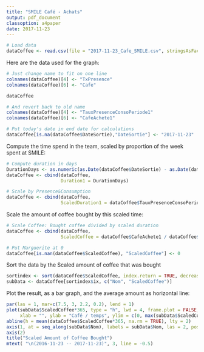 ```yaml
---
title: "SMILE Café - Achats"
output: pdf_document
classoption: a4paper
date: 2017-11-23
---
```


```r
# Load data
dataCoffee <- read.csv(file = "2017-11-23_Cafe_SMILE.csv", stringsAsFactors = FALSE)
```

Here are the data used for the graph:

```r
# Just change name to fit on one line
colnames(dataCoffee)[4] <- "TxPresence"
colnames(dataCoffee)[6] <- "Cafe"
```

```r
dataCoffee
```

```r
# And revert back to old name
colnames(dataCoffee)[4] <- "TauxPresenceConsoPeriode1"
colnames(dataCoffee)[6] <- "CafeAchete1"
```

```r
# Put today's date in end date for calculations
dataCoffee[is.na(dataCoffee$DateSortie),"DateSortie"] <- "2017-11-23"
```

Compute the time spend in the team, scaled by proportion of the week spent at SMILE:
```r
# Compute duration in days
DurationDays <- as.numeric(as.Date(dataCoffee$DateSortie) - as.Date(dataCoffee$DateEntree))
dataCoffee <- cbind(dataCoffee, 
                    Duration1 = DurationDays)

# Scale by Presence&Consumption
dataCoffee <- cbind(dataCoffee, 
                    ScaledDuration1 = dataCoffee$TauxPresenceConsoPeriode1*DurationDays)
```

Scale the amount of coffee bought by this scaled time:
```r
# Scale Coffee: Bought coffee divided by scaled duration
dataCoffee <- cbind(dataCoffee, 
                    ScaledCoffee = dataCoffee$CafeAchete1 / dataCoffee$ScaledDuration1)

# Put Marguerite at 0
dataCoffee[is.nan(dataCoffee$ScaledCoffee), "ScaledCoffee"] <- 0
```

Sort the data by the Scaled amount of coffee that was bought
```r
sortindex <- sort(dataCoffee$ScaledCoffee, index.return = TRUE, decreasing = TRUE)
subData <- dataCoffee[sortindex$ix, c("Nom", "ScaledCoffee")]
```

Plot the result, as a bar graph, and the average amount as horizontal line:
```r
par(las = 1, mar=c(7.5, 3, 2.2, 0.2), lend = 1)
plot(subData$ScaledCoffee*365, type = "h", lwd = 4, frame.plot = FALSE, axes = FALSE, 
     xlab = "", ylab = "Café / temps", ylim = c(0, max(subData$ScaledCoffee*365)))
abline(h = mean(dataCoffee$ScaledCoffee*365, na.rm = TRUE), lty = 2)
axis(1, at = seq_along(subData$Nom), labels = subData$Nom, las = 2, pos = 0)
axis(2)
title("Scaled Amount of Coffee Bought")
mtext( "\n(2016-11-23 -- 2017-11-23)", 3, line = -0.5)
```